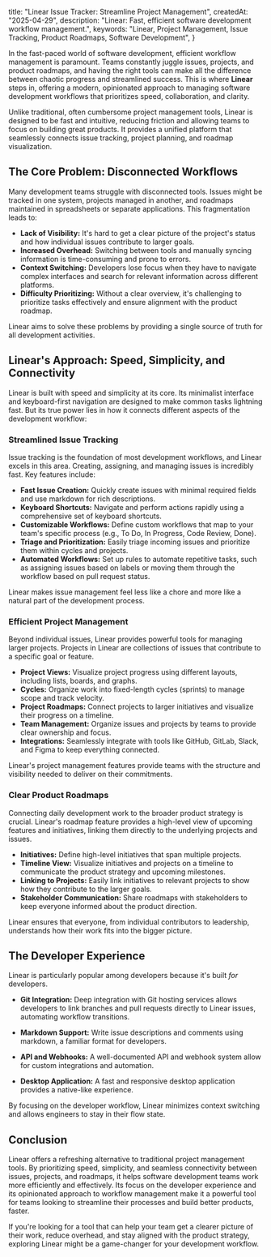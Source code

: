   title: "Linear Issue Tracker: Streamline Project Management",
  createdAt: "2025-04-29",
  description: "Linear: Fast, efficient software development workflow management.",
  keywords: "Linear, Project Management, Issue Tracking, Product Roadmaps, Software Development",
}

In the fast-paced world of software development, efficient workflow management is paramount. Teams constantly juggle issues, projects, and product roadmaps, and having the right tools can make all the difference between chaotic progress and streamlined success. This is where **Linear** steps in, offering a modern, opinionated approach to managing software development workflows that prioritizes speed, collaboration, and clarity.

Unlike traditional, often cumbersome project management tools, Linear is designed to be fast and intuitive, reducing friction and allowing teams to focus on building great products. It provides a unified platform that seamlessly connects issue tracking, project planning, and roadmap visualization.

## The Core Problem: Disconnected Workflows

Many development teams struggle with disconnected tools. Issues might be tracked in one system, projects managed in another, and roadmaps maintained in spreadsheets or separate applications. This fragmentation leads to:

- **Lack of Visibility:** It's hard to get a clear picture of the project's status and how individual issues contribute to larger goals.
- **Increased Overhead:** Switching between tools and manually syncing information is time-consuming and prone to errors.
- **Context Switching:** Developers lose focus when they have to navigate complex interfaces and search for relevant information across different platforms.
- **Difficulty Prioritizing:** Without a clear overview, it's challenging to prioritize tasks effectively and ensure alignment with the product roadmap.

Linear aims to solve these problems by providing a single source of truth for all development activities.

## Linear's Approach: Speed, Simplicity, and Connectivity

Linear is built with speed and simplicity at its core. Its minimalist interface and keyboard-first navigation are designed to make common tasks lightning fast. But its true power lies in how it connects different aspects of the development workflow:

### Streamlined Issue Tracking

Issue tracking is the foundation of most development workflows, and Linear excels in this area. Creating, assigning, and managing issues is incredibly fast. Key features include:

- **Fast Issue Creation:** Quickly create issues with minimal required fields and use markdown for rich descriptions.
- **Keyboard Shortcuts:** Navigate and perform actions rapidly using a comprehensive set of keyboard shortcuts.
- **Customizable Workflows:** Define custom workflows that map to your team's specific process (e.g., To Do, In Progress, Code Review, Done).
- **Triage and Prioritization:** Easily triage incoming issues and prioritize them within cycles and projects.
- **Automated Workflows:** Set up rules to automate repetitive tasks, such as assigning issues based on labels or moving them through the workflow based on pull request status.

Linear makes issue management feel less like a chore and more like a natural part of the development process.

### Efficient Project Management

Beyond individual issues, Linear provides powerful tools for managing larger projects. Projects in Linear are collections of issues that contribute to a specific goal or feature.

- **Project Views:** Visualize project progress using different layouts, including lists, boards, and graphs.
- **Cycles:** Organize work into fixed-length cycles (sprints) to manage scope and track velocity.
- **Project Roadmaps:** Connect projects to larger initiatives and visualize their progress on a timeline.
- **Team Management:** Organize issues and projects by teams to provide clear ownership and focus.
- **Integrations:** Seamlessly integrate with tools like GitHub, GitLab, Slack, and Figma to keep everything connected.

Linear's project management features provide teams with the structure and visibility needed to deliver on their commitments.

### Clear Product Roadmaps

Connecting daily development work to the broader product strategy is crucial. Linear's roadmap feature provides a high-level view of upcoming features and initiatives, linking them directly to the underlying projects and issues.

- **Initiatives:** Define high-level initiatives that span multiple projects.
- **Timeline View:** Visualize initiatives and projects on a timeline to communicate the product strategy and upcoming milestones.
- **Linking to Projects:** Easily link initiatives to relevant projects to show how they contribute to the larger goals.
- **Stakeholder Communication:** Share roadmaps with stakeholders to keep everyone informed about the product direction.

Linear ensures that everyone, from individual contributors to leadership, understands how their work fits into the bigger picture.

## The Developer Experience

Linear is particularly popular among developers because it's built _for_ developers.

- **Git Integration:** Deep integration with Git hosting services allows developers to link branches and pull requests directly to Linear issues, automating workflow transitions.

- **Markdown Support:** Write issue descriptions and comments using markdown, a familiar format for developers.
- **API and Webhooks:** A well-documented API and webhook system allow for custom integrations and automation.
- **Desktop Application:** A fast and responsive desktop application provides a native-like experience.

By focusing on the developer workflow, Linear minimizes context switching and allows engineers to stay in their flow state.

## Conclusion

Linear offers a refreshing alternative to traditional project management tools. By prioritizing speed, simplicity, and seamless connectivity between issues, projects, and roadmaps, it helps software development teams work more efficiently and effectively. Its focus on the developer experience and its opinionated approach to workflow management make it a powerful tool for teams looking to streamline their processes and build better products, faster.

If you're looking for a tool that can help your team get a clearer picture of their work, reduce overhead, and stay aligned with the product strategy, exploring Linear might be a game-changer for your development workflow.
